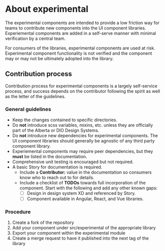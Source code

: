 
<Meta title="Experimental/About" />

# About experimental
The experimental components are intended to provide a low friction way for teams to
contribute new components into the UI component libraries. Experiemental components 
are added in a self-serve manner with minimal verification by a central team.

For consumers of the libraries, experimental components are used at risk.
Experimental component functionality is not verified and the component may or may not 
be ultimately adopted into the library.

## Contribution process
Contribution process for experimental components is a largely self-service process,
and success depends on the contributor following the spirit as well as the letter
of the guidelines.

### General guidelines
- Keep the changes contained to specific directories.
- Do **not**  introduce scss variables, mixins, etc. unless they are officially part of 
the Alberta or DIO Design Systems.
- Do **not** introduce new dependencies for experimental components. The UI component
libraries should generally be agnostic of any third party component library.
- Experiemental components may require peer dependencies, but they **must**  be listed
in the documentation.
- Comprehensive unit testing is encouraged but not required.
- A basic Story for documentation is required. 
  - Include a **Contributor:** value in the documentation so consumers know who to reach
  out to for details.
  - Include a checklist of **TODOs** towards full incorporation of the component. 
  Start with the following and add any other known gaps: 
    - [ ] Design in design system XD and referenced by Story.
    - [ ] Component available in Angular, React, and Vue libraries.

### Procedure

1. Create a fork of the repository
2. Add your component under src/experimental of the appropriate library
3. Export your component within the experimental module
4. Create a merge request to have it published into the next tag of the library

